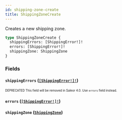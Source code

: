 ```yaml
---
id: shipping-zone-create
title: ShippingZoneCreate
---
```


Creates a new shipping zone.

```graphql
type ShippingZoneCreate {
  shippingErrors: [ShippingError!]!
  errors: [ShippingError!]!
  shippingZone: ShippingZone
}
```

### Fields

#### `shippingErrors` ([`[ShippingError!]!`](/developer/api-reference/objects/shipping-error.mdx))

<sub><sup><span className="deprecatedTag">DEPRECATED</span> This field will be removed in Saleor 4.0. Use `errors` field instead.</sup></sub>

#### `errors` ([`[ShippingError!]!`](/developer/api-reference/objects/shipping-error.mdx))

#### `shippingZone` ([`ShippingZone`](/developer/api-reference/objects/shipping-zone.mdx))
